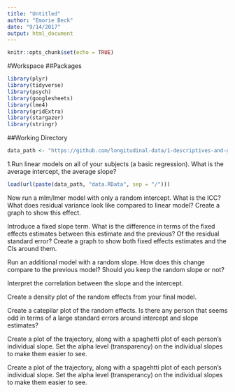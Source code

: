 ```yaml
---
title: "Untitled"
author: "Emorie Beck"
date: "9/14/2017"
output: html_document
---
```


```r
knitr::opts_chunk$set(echo = TRUE)
```

#Workspace
##Packages

```r
library(plyr)
library(tidyverse)
library(psych)
library(googlesheets)
library(lme4)
library(gridExtra)
library(stargazer)
library(stringr)
```

##Working Directory
```r
data_path <- "https://github.com/longitudinal-data/1-descriptives-and-graphs-emoriebeck/assigment2/raw/master"
```

1.Run linear models on all of your subjects (a basic regression). What is the average intercept, the average slope?

```r
load(url(paste(data_path, "data.RData", sep = "/")))
```

Now run a mlm/lmer model with only a random intercept. What is the ICC? What does residual variance look like compared to linear model? Create a graph to show this effect.

Introduce a fixed slope term. What is the difference in terms of the fixed effects estimates between this estimate and the previous? Of the residual standard error? Create a graph to show both fixed effects estimates and the CIs around them.

Run an additional model with a random slope. How does this change compare to the previous model? Should you keep the random slope or not?

Interpret the correlation between the slope and the intercept.

Create a density plot of the random effects from your final model.

Create a catepilar plot of the random effects. Is there any person that seems odd in terms of a large standard errors around intercept and slope estimates?

Create a plot of the trajectory, along with a spaghetti plot of each person’s individual slope. Set the alpha level (transparency) on the individual slopes to make them easier to see.

Create a plot of the trajectory, along with a spagehtti plot of each person’s individual slope. Set the alpha level (transperancy) on the individual slopes to make them easier to see.